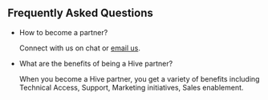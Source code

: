 ## Frequently Asked Questions

- How to become a partner?

  Connect with us on chat or [email us](mailto:contact@the-guild.dev).

- What are the benefits of being a Hive partner?

  When you become a Hive partner, you get a variety of benefits including Technical Access, Support,
  Marketing initiatives, Sales enablement.
